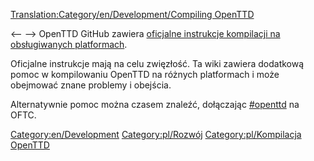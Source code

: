 [[Translation:Category/en/Development/Compiling OpenTTD]]
<!-- {{DevDoc}} ~~~~ -->
{{pl/Development/Rozwój}}

[[Category:en/Development]]

[[Category:pl/Rozwój]]
<--
[[Category:pl/Kompilacja OpenTTD]]
-->
OpenTTD GitHub zawiera [https://github.com/OpenTTD/OpenTTD/blob/master/COMPILING.md oficjalne instrukcje kompilacji na obsługiwanych platformach].

Oficjalne instrukcje mają na celu zwięzłość.  Ta wiki zawiera dodatkową pomoc w kompilowaniu OpenTTD na różnych platformach i może obejmować znane problemy i obejścia.  

Alternatywnie pomoc można czasem znaleźć, dołączając [irc://irc.oftc.net/openttd.compile #openttd] na OFTC.